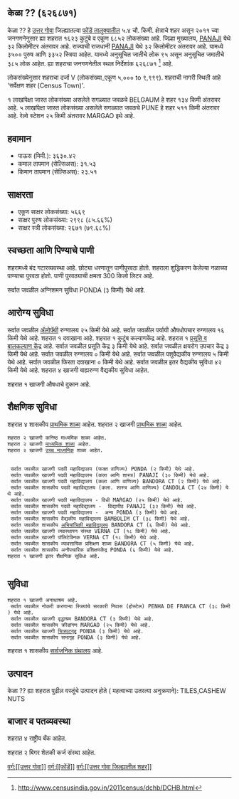 {{माहितीचौकट भारतीय न्यायक्षेत्र
|प्रकार=शहर 
|जनगणना_स्थलनिर्देशांक=626871
|स्थानिक_नाव=केळा ??
|तालुका_नाव=फोंडें
|जिल्हा_नाव=उत्तर गोवा
|राज्य_नाव =गोवा
|विभाग=
|जिल्हा=[[उत्तर गोवा]]
|तालुका_नावे =[[फोंडें]]
|जवळचे_शहर =[[BELGAUM]]
|अक्षांश=
|रेखांश=
|शोधक_स्थान =right
|क्षेत्रफळ_एकूण=5.4
|उंची=
|लोकसंख्या_एकूण=6852
|लोकसंख्या_वर्ष=2011
|लोकसंख्या_घनता=1268
|लोकसंख्या_पुरुष=3500
|लोकसंख्या_स्त्री=3352
|लिंग_गुणोत्तर=957
|अधिकृत_भाषा=[[कोंकणी, मराठी]]
}}

== केळा ?? (६२६८७१) ==

केळा ?? हे [[उत्तर गोवा जिल्हा | उत्तर गोवा]] जिल्ह्यातल्या [[फोंडें | फोंडें तालुक्यातील]] ५.४ चौ. किमी. क्षेत्राचे शहर असून २०११ च्या जनगणनेनुसार ह्या शहरात १६२३ कुटुंबे व एकूण ६८५२ लोकसंख्या आहे. जिल्हा मुख्यालय, [[PANAJI]] येथे ३२ किलोमीटर अंतरावर आहे. राज्याची राजधानी [[PANAJI]] येथे ३२ किलोमीटर अंतरावर आहे.   यामध्ये ३५०० पुरुष आणि ३३५२ स्त्रिया आहेत. यामध्ये अनुसूचित जातीचे लोक ९५ असून अनुसूचित जमातीचे ३८५ लोक आहेत. ह्या शहराचा जनगणनेतील स्थल निर्देशांक ६२६८७१  <ref>http://www.censusindia.gov.in/2011census/dchb/DCHB.html</ref> आहे.

लोकसंख्येनुसार शहराचा दर्जा V (लोकसंख्या_एकूण ५,००० to ९,९९९).
शहराची नागरी स्थिती आहे 'सर्वेक्षण शहर (Census Town)'.

१ लाखांपेक्षा जास्त लोकसंख्या असलेले सगळ्यात जवळचे BELGAUM हे शहर  १३४ किमी अंतरावर आहे. ५ लाखांपेक्षा जास्त लोकसंख्या असलेले सगळ्यात जवळचे PUNE हे शहर  ५११ किमी अंतरावर आहे. रेल्वे स्टेशन  २५ किमी अंतरावर MARGAO इथे आहे.


== हवामान ==  
* पाऊस (मिमी.): ३६३०.४२ 
* कमाल तापमान (सेल्सिअस): ३१.५३
* किमान तापमान (सेल्सिअस): २३.५१


== साक्षरता ==  
* एकूण साक्षर लोकसंख्या: ५६६९
* साक्षर पुरुष लोकसंख्या: २९९८ (८५.६६%)
* साक्षर स्त्री लोकसंख्या: २६७१ (७९.६८%)


== स्वच्छता आणि पिण्याचे पाणी ==  
शहरामध्ये बंद गटारव्यवस्था आहे.
छोट्या धरणातून  पाणीपुरवठा होतो. शहराला शुद्धिकरण केलेल्या नळाच्या पाण्याचा पुरवठा होतो. पाणी पुरवठ्याची क्षमता 300 किलो लिटर आहे.

सर्वात जवळील अग्निशमन सुविधा PONDA (३ किमी) येथे आहे.


== आरोग्य सुविधा ==
सर्वात जवळील [[अॅलोपॅथी|अ‍ॅलोपॅथी]] रुग्णालय २५ किमी येथे आहे.
सर्वात जवळील पर्यायी औषधोपचार रुग्णालय १६ किमी येथे आहे.
﻿शहरात १ दवाखाना आहे.
﻿शहरात १ कुटुंब कल्याणकेंद्र आहे.
﻿शहरात १ [[प्रसूती| प्रसूति व बालकल्याण केंद्र]] आहे.
सर्वात जवळील प्रसूति केंद्र ३ किमी येथे आहे.
सर्वात जवळील क्षयरोग उपचार केंद्र ३ किमी येथे आहे.
सर्वात जवळील रुग्णालय ० किमी येथे आहे.
सर्वात जवळील पशुवैद्यकीय रुग्णालय ५ किमी येथे आहे.
सर्वात जवळील फिरता दवाखाना ० किमी येथे आहे.
सर्वात जवळील इतर वैद्यकीय सुविधा ४२ किमी येथे आहे.
शहरात ४ खाजगी बाह्यरुग्ण वैद्यकीय सुविधा आहेत.


﻿शहरात १ खाजगी  औषधाचे दुकान आहे.


== शैक्षणिक सुविधा ==
शहरात ४ शासकीय [[प्राथमिक शाळा]] आहेत. शहरात २ खाजगी [[प्राथमिक शाळा]] आहेत. 
 शहरात २ खाजगी कनिष्ठ माध्यमिक शाळा आहेत.  
 शहरात २ खाजगी [[माध्यमिक शाळा]] आहेत.  
 शहरात २ खाजगी [[उच्च माध्यमिक शिक्षण|उच्च माध्यमिक]] शाळा आहेत.  
   
   
  सर्वात जवळील खाजगी पदवी महाविद्यालय (फक्त वाणिज्य) PONDA (२ किमी) येथे आहे.
  सर्वात जवळील खाजगी पदवी महाविद्यालय (कला आणि शास्त्र) PANAJI (३० किमी) येथे आहे.
  सर्वात जवळील खाजगी पदवी महाविद्यालय (कला आणि वाणिज्य) BANDORA CT (२ किमी) येथे आहे.
  सर्वात जवळील शासकीय पदवी महाविद्यालय (कला. शास्त्र आणि वाणिज्य) CANDOLA CT (२४ किमी) येथे आहे.
  सर्वात जवळील खाजगी पदवी महाविद्यालय - विधी MARGAO (२५ किमी) येथे आहे.
  सर्वात जवळील शासकीय पदवी महाविद्यालय -  विद्यापीठ PANAJI (३२ किमी) येथे आहे.
  सर्वात जवळील खाजगी पदवी महाविद्यालय -  अन्य PONDA (३ किमी) येथे आहे.
  सर्वात जवळील शासकीय वैद्यकीय महाविद्यालय BAMBOLIM CT (३८ किमी) येथे आहे.
  सर्वात जवळील शासकीय [[अभियांत्रिकी|अभियांत्रिकी महाविद्यालय]] BANDORA CT (६ किमी) येथे आहे.
  सर्वात जवळील खाजगी व्यवस्थापन संस्था VERNA CT (१८ किमी) येथे आहे.
  सर्वात जवळील खाजगी पॉलिटेक्निक VERNA CT (१८ किमी) येथे आहे.
  सर्वात जवळील शासकीय व्यावसायिक प्रशिक्षण शाळा BANDORA CT (५ किमी) येथे आहे.
  सर्वात जवळील शासकीय अनौपचारिक प्रशिक्षणकेंद्र PONDA (६ किमी) येथे आहे.
 ﻿शहरात १ खाजगी इतर शैक्षणिक सुविधा आहे.  
   


== सुविधा ==
 ﻿शहरात १ खाजगी अनाथाश्रम आहे.  
  सर्वात जवळील नोकरी करणाऱ्या स्त्रियांचे सरकारी निवास (होस्टेल) PENHA DE FRANCA CT (३८ किमी) येथे आहे.
  सर्वात जवळील खाजगी वृद्धाश्रम BANDORA CT (३ किमी) येथे आहे.
  सर्वात जवळील शासकीय क्रीडांगण MARGAO (२५ किमी) येथे आहे.
  सर्वात जवळील खाजगी [[चित्रपटगृह]] PONDA (३ किमी) येथे आहे.
  सर्वात जवळील शासकीय सभागृह PONDA (३ किमी) येथे आहे.
﻿शहरात १ शासकीय [[सार्वजनिक ग्रंथालय]] आहे.   


== उत्पादन ==
केळा ?? ह्या शहरात पुढील वस्तूंचे उत्पादन होते ( महत्वाच्या उतरत्या अनुक्रमाने): TILES,CASHEW NUTS


== बाजार व पतव्यवस्था ==
शहरात ४ राष्ट्रीय बँक आहेत.



शहरात २ बिगर शेतकी कर्ज संस्था आहेत.



[[वर्ग:[[उत्तर गोवा]]]]
[[वर्ग:[[फोंडें]]]]
[[वर्ग:[[उत्तर गोवा जिल्ह्यातील शहर]]]]


{{संदर्भनोंदी}}
 


